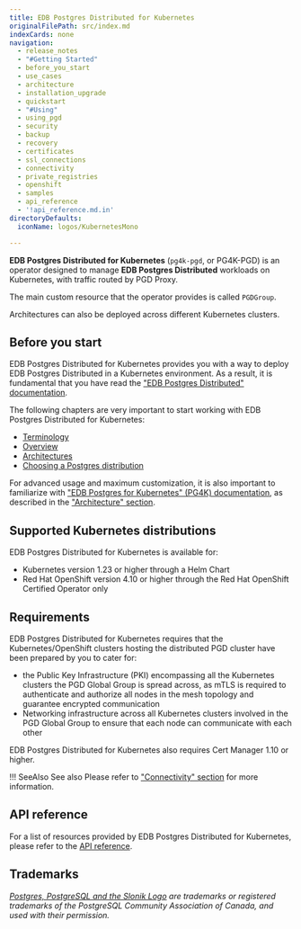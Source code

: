 ```yaml
---
title: EDB Postgres Distributed for Kubernetes
originalFilePath: src/index.md
indexCards: none
navigation:
  - release_notes
  - "#Getting Started"
  - before_you_start
  - use_cases
  - architecture
  - installation_upgrade
  - quickstart
  - "#Using"
  - using_pgd
  - security
  - backup
  - recovery
  - certificates
  - ssl_connections
  - connectivity
  - private_registries
  - openshift
  - samples
  - api_reference
  - '!api_reference.md.in'
directoryDefaults:
  iconName: logos/KubernetesMono

---
```


**EDB Postgres Distributed for Kubernetes** (`pg4k-pgd`, or PG4K-PGD) is an
operator designed to manage **EDB Postgres Distributed** workloads on
Kubernetes, with traffic routed by PGD Proxy.

The main custom resource that the operator provides is called `PGDGroup`.

Architectures can also be deployed across different Kubernetes clusters.

## Before you start

EDB Postgres Distributed for Kubernetes provides you with a way to deploy
EDB Postgres Distributed in a Kubernetes environment. As a result, it
is fundamental that you have read the 
["EDB Postgres Distributed" documentation](https://www.enterprisedb.com/docs/pgd/latest/).

The following chapters are very important to start working with EDB Postgres
Distributed for Kubernetes:

-   [Terminology](https://www.enterprisedb.com/docs/pgd/latest/terminology/)
-   [Overview](https://www.enterprisedb.com/docs/pgd/latest/overview/)
-   [Architectures](https://www.enterprisedb.com/docs/pgd/latest/architectures/)
-   [Choosing a Postgres distribution](https://www.enterprisedb.com/docs/pgd/latest/choosing_server/)

For advanced usage and maximum customization, it is also important to familiarize with
["EDB Postgres for Kubernetes" (PG4K) documentation](https://www.enterprisedb.com/docs/postgres_for_kubernetes/latest/),
as described in the ["Architecture" section](architecture.md#relationship-with-edb-postgres-for-kubernetes).

## Supported Kubernetes distributions

EDB Postgres Distributed for Kubernetes is available for:

-   Kubernetes version 1.23 or higher through a Helm Chart
-   Red Hat OpenShift version 4.10 or higher through the Red Hat OpenShift
    Certified Operator only

## Requirements

EDB Postgres Distributed for Kubernetes requires that the Kubernetes/OpenShift
clusters hosting the distributed PGD cluster have been prepared by you to cater for:

-   the Public Key Infrastructure (PKI) encompassing all the Kubernetes clusters
    the PGD Global Group is spread across, as mTLS is required to authenticate
    and authorize all nodes in the mesh topology and guarantee encrypted communication
-   Networking infrastructure across all Kubernetes clusters involved in the
    PGD Global Group to ensure that each node can communicate with each other

EDB Postgres Distributed for Kubernetes also requires Cert Manager 1.10 or higher.

!!! SeeAlso See also
    Please refer to ["Connectivity" section](connectivity.md) for more information.

<!--
## TODO

- Explain:
    - Architectures in Kubernetes (e.g. single Kubernetes cluster, multi-clusters)
    - PGDGroups
    - How to configure Postgres
    - ...
- WHAT ABOUT MONITORING?
- WHAT ABOUT LOGGING?
-->

## API reference

For a list of resources provided by EDB Postgres Distributed for Kubernetes,
please refer to the [API reference](api_reference.md).

## Trademarks

*[Postgres, PostgreSQL and the Slonik Logo](https://www.postgresql.org/about/policies/trademarks/)
are trademarks or registered trademarks of the PostgreSQL Community Association
of Canada, and used with their permission.*
